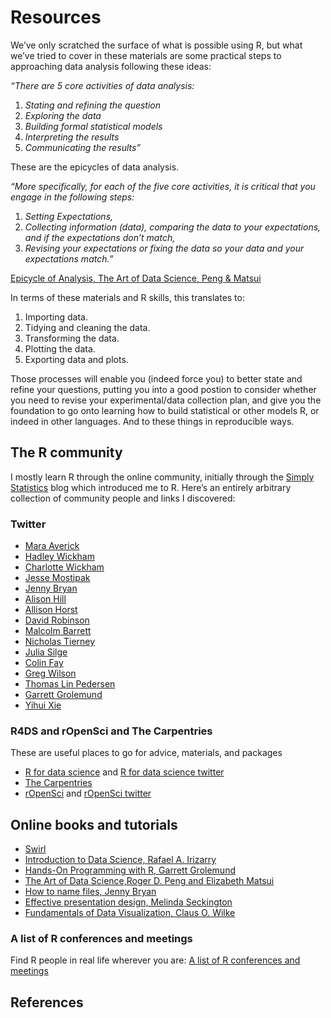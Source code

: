 # Resources {#resources}

We've only scratched the surface of what is possible using R,
but what we've tried to cover in these materials are some
practical steps to approaching data analysis following
these ideas:

*"There are 5 core activities of data analysis:*

 1. *Stating and refining the question*
 2. *Exploring the data*
 3. *Building formal statistical models*
 4. *Interpreting the results*
 5. *Communicating the results"*

These are the epicycles of data analysis.

*"More specifically, for each of the five core activities, it is critical that you engage in the following steps:*

 1. *Setting Expectations,*
 2. *Collecting information (data), comparing the data to your expectations, and if the expectations don’t match,*
 3. *Revising your expectations or fixing the data so your data and your expectations match."*

[Epicycle of Analysis, The Art of Data Science, Peng & Matsui](https://bookdown.org/rdpeng/artofdatascience/epicycle-of-analysis.html)

In terms of these materials and R skills, this translates to:

1. Importing data.
2. Tidying and cleaning the data.
3. Transforming the data.
4. Plotting the data.
5. Exporting data and plots.

Those processes will enable you (indeed force you) to better state and refine
your questions, putting you into a good postion to consider
whether you need to revise your experimental/data collection
plan, and give you the foundation to go onto learning how to build statistical or other models R, or indeed in other languages. And to these things in reproducible ways.

## The R community

I mostly learn R through the online community, initially through the [Simply Statistics](https://simplystatistics.org/about/) 
blog which introduced me to R. Here's an entirely arbitrary collection of community people and links I discovered:

### Twitter

+ [Mara Averick](https://twitter.com/dataandme)
+ [Hadley Wickham](https://twitter.com/hadleywickham)
+ [Charlotte Wickham](https://twitter.com/CVWickham)
+ [Jesse Mostipak](https://twitter.com/kierisi)
+ [Jenny Bryan](https://twitter.com/JennyBryan)
+ [Alison Hill](https://twitter.com/apreshill)
+ [Allison Horst](https://twitter.com/allison_horst)
+ [David Robinson](https://twitter.com/drob)
+ [Malcolm Barrett](https://twitter.com/malco_barrett)
+ [Nicholas Tierney](https://twitter.com/nj_tierney)
+ [Julia Silge](https://twitter.com/juliasilge)
+ [Colin Fay](https://twitter.com/_ColinFay)
+ [Greg Wilson](https://twitter.com/gvwilson)
+ [Thomas Lin Pedersen](https://twitter.com/thomasp85)
+ [Garrett Grolemund](https://twitter.com/StatGarrett)
+ [Yihui Xie](https://twitter.com/xieyihui)

### R4DS and rOpenSci and The Carpentries

These are useful places to go for advice, materials, and packages

+ [R for data science](https://www.rfordatasci.com/) and
[R for data science twitter](https://twitter.com/R4DScommunity) 
+ [The Carpentries](https://carpentries.org/)
+ [rOpenSci](https://ropensci.org/) and [rOpenSci twitter](https://twitter.com/rOpenSci)

## Online books and tutorials

+ [Swirl](https://swirlstats.com/)
+ [Introduction to Data Science, Rafael A. Irizarry](https://rafalab.github.io/dsbook/)
+ [Hands-On Programming with R, Garrett Grolemund](https://rstudio-education.github.io/hopr/)
+ [The Art of Data Science,Roger D. Peng and Elizabeth Matsui](https://bookdown.org/rdpeng/artofdatascience/)
+ [How to name files, Jenny Bryan](https://speakerdeck.com/jennybc/how-to-name-files)
+ [Effective presentation design, Melinda Seckington](https://missgeeky.com/2017/08/04/the-art-of-slide-design/)
+ [Fundamentals of Data Visualization, Claus O. Wilke](https://serialmentor.com/dataviz/)

### A list of R conferences and meetings

Find R people in real life wherever you are:
[A list of R conferences and meetings](https://jumpingrivers.github.io/meetingsR/)

## References